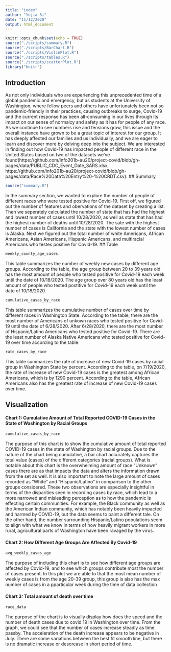 ```yaml
---
title: "index"
author: "Yujia Si"
date: "11/12/2020"
output: html_document
---
```


```r
knitr::opts_chunk$set(echo = TRUE)
source("./scripts/summary.R")
source("./scripts/BarChart.R")
source("./scripts/ViolinPlot.R")
source("./scripts/tables.R")
source("./scripts/scatterPlot.R")
library("knitr")
```

## Introduction
As not only individuals who are experiencing this unprecedented time of a global pandemic and emergency, but as students at the University of Washington, where fellow peers and others have unfortunately been not so pandemic-friendly in their practices, causing outbreaks to surge, Covid-19 and the current response has been all-consuming in our lives through its impact on our sense of normalcy and safety as it has for people of any race. As we continue to see numbers rise and tensions grow, this issue and the overall instance have grown to be a great topic of interest for our group. It has deeply affected our families and us individually, and we are eager to learn and discover more by delving deep into the subject. We are interested in finding out how Covid-19 has impacted people of different race in the United States based on two of the datasets we've found(https://github.com/info201b-au20/project-covid/blob/gh-pages/data/PUBLIC_CDC_Event_Date_SARS.xlsx, https://github.com/info201b-au20/project-covid/blob/gh-pages/data/Race%20Data%20Entry%20-%20CRDT.csv).
## Summary
```r
source("summary.R")
```
In the summary section, we wanted to explore the number of people of different races who were tested positive for Covid-19. First off, we figured out the number of features and obervations of the dataset by creating a list. Then we seperately calculated the number of state that has had the highest and lowest number of cases until 10/28/2020, as well as state that has had the highest number of deaths until 10/28/2020. The sate with the highest number of cases is California and the state with the lowest number of cases is Alaska. Next we figured out the total number of white Americans, African Americans, Asian Americans, Hispanic Americans, and multiracial Americans who testes positive for Covid-19.
## Table
```r
weekly_county_age_cases.
```
This table summarizes the number of weekly new cases by different age groups. According to the table, the age group between 20 to 39 years old has the most amount of people who tested positive for Covid-19 each week until the date of 10/18/2020. The age group over 80 years old has the least amount of people who tested postitive for Covid-19 each week until the date of 10/18/2020.
```r
cumulative_cases_by_race
```
This table summarizes the cumulative number of cases over time by different races in Washington State. According to the table, there are the most number of Americans of unkown races who tested positive for Covid-19 until the date of 6/28/2020. After 6/28/2020, there are the most number of Hispanic/Latino Americans who tested positive for Covid-19. There are the least number of Alaska Native Americans who tested positive for Covid-19 over time according to the table.
```r
rate_cases_by_race
```
This table summarizes the rate of increase of new Covid-19 cases by racial group in Washington State by percent. According to the table, on 7/19/2020, the rate of increase of new Covid-19 cases is the greatest among African Americans, which is by 1290 percent. According to the table, African Americans also has the greatest rate of increase of new Covid-19 cases over time.

## Visualization
#### Chart 1: Cumulative Amount of Total Reported COVID-19 Cases in the State of Washington by Racial Groups
```r
cumulative_cases_by_race
```
The purpose of this chart is to show the cumulative amount of total reported COVID-19 cases in the state of Washington by racial groups. Due to the nature of the chart being cumulative, a bar chart accurately captures the total value (cases) of the different categories (racial groups). What is notable about this chart is the overwhelming amount of race “Unknown” cases there are as that impacts the data and alters the information drawn from the set as well. It is also important to note the large amount of cases recorded as “White” and “Hispanic/Latino” in comparison to the other groups considered. These two observations are especially insightful in terms of the disparities seen in recording cases by race, which lead to a more narrowed and misleading perception as to how the pandemic is effecting certain communities. For example, the Black community as well as the American Indian community, which has notably been heavily impacted and harmed by COVID-19, but the data seems to paint a different tale. On the other hand, the number surrounding Hispanic/Latino populations seem to align with what we know in terms of how heavily migrant workers in more rural, agricultural parts of Washington have been ravaged by the virus.

#### Chart 2: How Different Age Groups Are Affected By Covid-19
```r
avg_weekly_cases_age
```
The purpose of including this chart is to see how different age groups are affected by Covid-19, and to see which groups contribute most the number of cases present. In this plot we are able to that the most mean number of weekly cases is from the age 20-39 group, this group is also has the max number of cases in a pparticular week during the time of data collection

#### Chart 3: Total amount of death over time
```r
race_data
```
The purpose of the chart is to visually display how does the speed and the number of death cases due to covid 19 in Washington over time. From the graph, we could see that the number of cases increase steadly as time passby. The acceleration of the death increase appears to be negative in July. There are some variations between the best fit smooth line, but there is no dramatic increase or descrease in short period of time.


